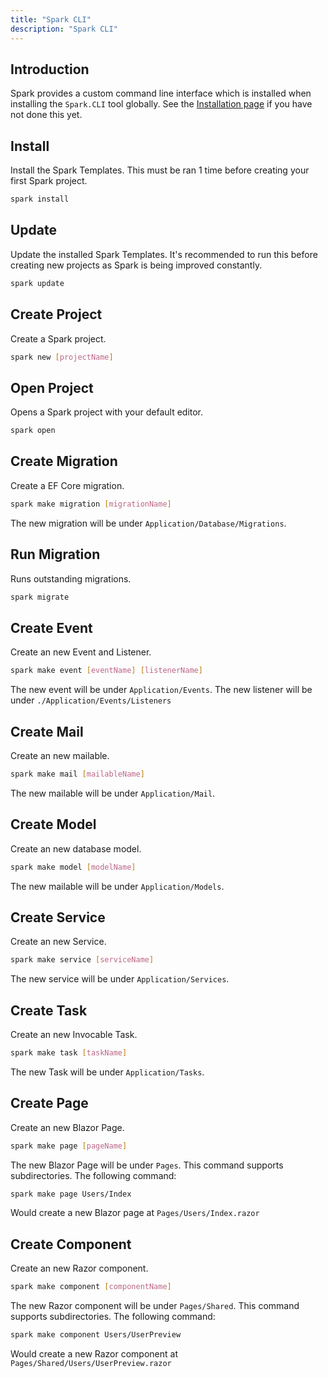 ```yaml
---
title: "Spark CLI"
description: "Spark CLI"
---
```


## Introduction
Spark provides a custom command line interface which is installed when installing the `Spark.CLI` tool globally. See the [Installation page](/docs/installation) if you have not done this yet.


## Install
Install the Spark Templates. This must be ran 1 time before creating your first Spark project.
```bash
spark install
```

## Update
Update the installed Spark Templates. It's recommended to run this before creating new projects as Spark is being improved constantly.
```bash
spark update
```

## Create Project
Create a Spark project.
```bash
spark new [projectName]
```

## Open Project
Opens a Spark project with your default editor.
```bash
spark open
```

## Create Migration
Create a EF Core migration.
```bash
spark make migration [migrationName]
```
The new migration will be under `Application/Database/Migrations`.

## Run Migration
Runs outstanding migrations.
```bash
spark migrate
```

## Create Event
Create an new Event and Listener.
```bash
spark make event [eventName] [listenerName]
```
The new event will be under `Application/Events`. The new listener will be under `./Application/Events/Listeners`

## Create Mail
Create an new mailable.
```bash
spark make mail [mailableName]
```
The new mailable will be under `Application/Mail`.

## Create Model
Create an new database model.
```bash
spark make model [modelName]
```
The new mailable will be under `Application/Models`.

## Create Service
Create an new Service.
```bash
spark make service [serviceName]
```
The new service will be under `Application/Services`.

## Create Task
Create an new Invocable Task.
```bash
spark make task [taskName]
```
The new Task will be under `Application/Tasks`.

## Create Page
Create an new Blazor Page.
```bash
spark make page [pageName]
```
The new Blazor Page will be under `Pages`. This command supports subdirectories. The following command:
```bash
spark make page Users/Index
```
Would create a new Blazor page at `Pages/Users/Index.razor`

## Create Component
Create an new Razor component.
```bash
spark make component [componentName]
```
The new Razor component will be under `Pages/Shared`. This command supports subdirectories. The following command:
```bash
spark make component Users/UserPreview
```
Would create a new Razor component at `Pages/Shared/Users/UserPreview.razor`
